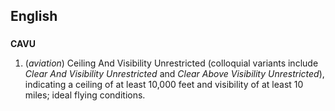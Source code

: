 ==English==
==={{acronym}}===
'''CAVU'''

# (''aviation'') Ceiling And Visibility Unrestricted (colloquial variants include ''Clear And Visibility Unrestricted'' and ''Clear Above Visibility Unrestricted''), indicating a ceiling of at least 10,000 feet and visibility of at least 10 miles; ideal flying conditions.